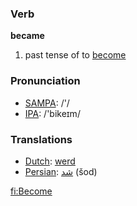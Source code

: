 === Verb ===

'''became'''

# past tense of to [[become]]

=== Pronunciation ===
*[[w:SAMPA|SAMPA]]: /'/
*[[w:IPA|IPA]]: /'bikeɪm/

=== Translations ===
*[[Dutch]]: [[werd]]
*[[Persian]]: [[شد]] (šod)

[[fi:Become]]